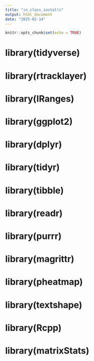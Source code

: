 ```yaml
---
title: "in_class_installs"
output: html_document
date: "2025-02-14"
---
```


```r
knitr::opts_chunk$set(echo = TRUE)
```

# library(tidyverse)

# library(rtracklayer)
# library(IRanges)
# library(ggplot2)
# library(dplyr)

# library(tidyr)
# library(tibble)
# library(readr)

# library(purrr)
# library(magrittr)

# library(pheatmap)
# library(textshape)
# library(Rcpp)
# library(matrixStats)